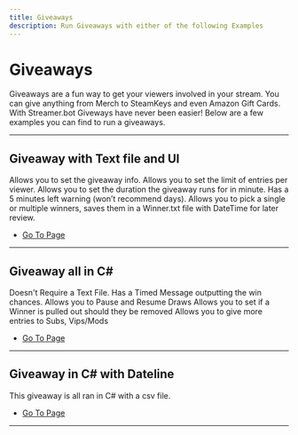 ```yaml
---
title: Giveaways
description: Run Giveaways with either of the following Examples
---
```


# Giveaways

Giveaways are a fun way to get your viewers involved in your stream. You can give anything from Merch to SteamKeys and even Amazon Gift Cards. With Streamer.bot Giveways have never been easier! Below are a few examples you can find to run a giveaways.

---

## Giveaway with Text file and UI

Allows you to set the giveaway info.
Allows you to set the limit of entries per viewer.
Allows you to set the duration the giveaway runs for in minute. Has a 5 minutes left warning (won’t recommend days).
Allows you to pick a single or multiple winners, saves them in a Winner.txt file with DateTime for later review.

- [ Go To Page](/giveaways/giveaway-timed)


---

## Giveaway all in C#

Doesn't Require a Text File.
Has a Timed Message outputting the win chances.
Allows you to Pause and Resume Draws
Allows you to set if a Winner is pulled out should they be removed
Allows you to give more entries to Subs, Vips/Mods

- [Go To Page](/giveaways/giveaway-csharp)

---

## Giveaway in C# with Dateline

This giveaway is all ran in C# with a csv file.

- [Go To Page](/giveaways/giveaway-csharp-dateline)
---
